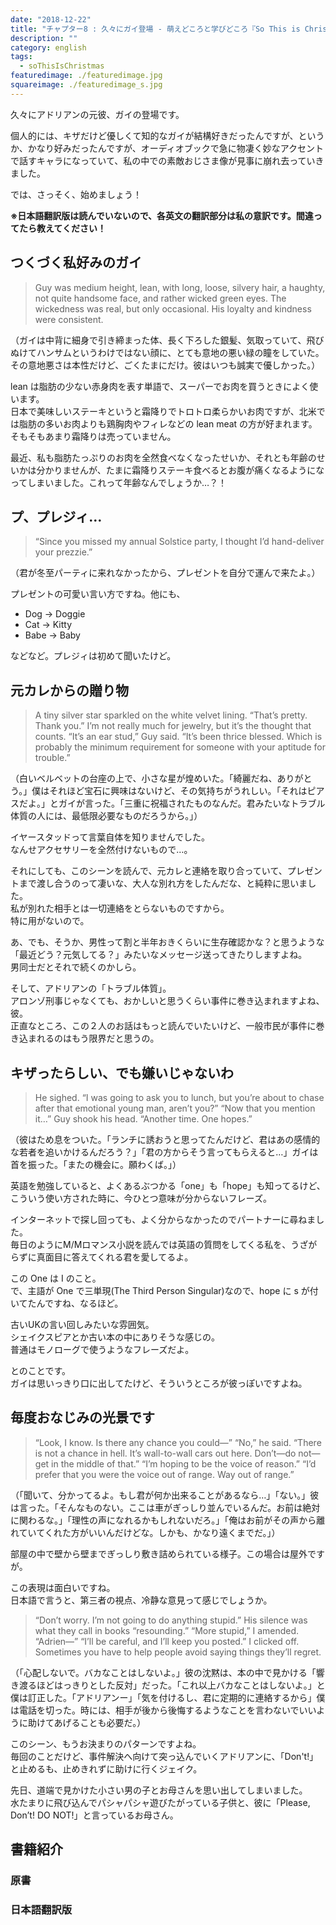 ```yaml
---
date: "2018-12-22"
title: "チャプター8 : 久々にガイ登場 - 萌えどころと学びどころ『So This is Christmas/アドリアン･イングリッシュ(6)』"
description: ""
category: english
tags:
  - soThisIsChristmas
featuredimage: ./featuredimage.jpg
squareimage: ./featuredimage_s.jpg
---
```



久々にアドリアンの元彼、ガイの登場です。

個人的には、キザだけど優しくて知的なガイが結構好きだったんですが、というか、かなり好みだったんですが、オーディオブックで急に物凄く妙なアクセントで話すキャラになっていて、私の中での素敵おじさま像が見事に崩れ去っていきました。

では、さっそく、始めましょう！

<SoThisIsChristmasIndex />

**※日本語翻訳版は読んでいないので、各英文の翻訳部分は私の意訳です。間違ってたら教えてください！**

## つくづく私好みのガイ

<Blockquote srcName="So This is Christmas (The Adrien English Mysteries #6)" srcURL="https://amzn.to/2OzE8fN" book>
Guy was medium height, lean, with long, loose, silvery hair, a haughty, not quite handsome face, and rather wicked green eyes. The wickedness was real, but only occasional. His loyalty and kindness were consistent.
</Blockquote>

<p className="translation">（ガイは中背に細身で引き締まった体、長く下ろした銀髪、気取っていて、飛びぬけてハンサムというわけではない顔に、とても意地の悪い緑の瞳をしていた。その意地悪さは本性だけど、ごくたまにだけ。彼はいつも誠実で優しかった。）</p>

<Vocabulary en="lean" ja="脂肪分が少ない、引き締まった、痩せた" />

lean は脂肪の少ない赤身肉を表す単語で、スーパーでお肉を買うときによく使います。  
日本で美味しいステーキというと霜降りでトロトロ柔らかいお肉ですが、北米では脂肪の多いお肉よりも鶏胸肉やフィレなどの lean meat の方が好まれます。  
そもそもあまり霜降りは売っていません。

最近、私も脂肪たっぷりのお肉を全然食べなくなったせいか、それとも年齢のせいかは分かりませんが、たまに霜降りステーキ食べるとお腹が痛くなるようになってしまいました。これって年齢なんでしょうか…？！

<Vocabulary en="haughty" ja="横柄な、高慢な、お高くとまっている、傲慢な、高飛車な" />

<Vocabulary en="wicked" ja="意地が悪い" />

<Vocabulary en="consistent" ja="一貫性のある" />

## プ、プレジィ…

<Blockquote srcName="So This is Christmas (The Adrien English Mysteries #6)" srcURL="https://amzn.to/2OzE8fN" book>
“Since you missed my annual Solstice party, I thought I’d hand-deliver your prezzie.”
</Blockquote>

<p className="translation">（君が冬至パーティに来れなかったから、プレゼントを自分で運んで来たよ。）</p>

<Vocabulary en="Solstice" ja="（天文）至" />

<Vocabulary en="prezzie" ja="= present" />

プレゼントの可愛い言い方ですね。他にも、

- Dog → Doggie
- Cat → Kitty
- Babe → Baby

などなど。プレジィは初めて聞いたけど。

## 元カレからの贈り物

<Blockquote srcName="So This is Christmas (The Adrien English Mysteries #6)" srcURL="https://amzn.to/2OzE8fN" book>
A tiny silver star sparkled on the white velvet lining. “That’s pretty. Thank you.” I’m not really much for jewelry, but it’s the thought that counts. “It’s an ear stud,” Guy said. “It’s been thrice blessed. Which is probably the minimum requirement for someone with your aptitude for trouble.”
</Blockquote>

<p className="translation">（白いベルベットの台座の上で、小さな星が煌めいた。「綺麗だね、ありがとう。」僕はそれほど宝石に興味はないけど、その気持ちがうれしい。「それはピアスだよ。」とガイが言った。「三重に祝福されたものなんだ。君みたいなトラブル体質の人には、最低限必要なものだろうから。」）</p>

イヤースタッドって言葉自体を知りませんでした。  
なんせアクセサリーを全然付けないもので…。

それにしても、このシーンを読んで、元カレと連絡を取り合っていて、プレゼントまで渡し合うのって凄いな、大人な別れ方をしたんだな、と純粋に思いました。  
私が別れた相手とは一切連絡をとらないものですから。  
特に用がないので。

あ、でも、そうか、男性って割と半年おきくらいに生存確認かな？と思うような「最近どう？元気してる？」みたいなメッセージ送ってきたりしますよね。  
男同士だとそれで続くのかしら。

そして、アドリアンの「トラブル体質」。  
アロンゾ刑事じゃなくても、おかしいと思うくらい事件に巻き込まれますよね、彼。  
正直なところ、この２人のお話はもっと読んでいたいけど、一般市民が事件に巻き込まれるのはもう限界だと思うの。

## キザったらしい、でも嫌いじゃないわ

<Blockquote srcName="So This is Christmas (The Adrien English Mysteries #6)" srcURL="https://amzn.to/2OzE8fN" book>
He sighed. “I was going to ask you to lunch, but you’re about to chase after that emotional young man, aren’t you?” “Now that you mention it…” Guy shook his head. “Another time. One hopes.”
</Blockquote>

<p className="translation">（彼はため息をついた。「ランチに誘おうと思ってたんだけど、君はあの感情的な若者を追いかけるんだろう？」「君の方からそう言ってもらえると…」ガイは首を振った。「またの機会に。願わくば。」）</p>

<Vocabulary en="One hopes" ja="= I hope" />

英語を勉強していると、よくあるぶつかる「one」も「hope」も知ってるけど、こういう使い方された時に、今ひとつ意味が分からないフレーズ。

インターネットで探し回っても、よく分からなかったのでパートナーに尋ねました。  
毎日のようにM/Mロマンス小説を読んでは英語の質問をしてくる私を、うざがらずに真面目に答えてくれる君を愛してるよ。

この One は I のこと。  
で、主語が One で三単現(The Third Person Singular)なので、hope に s が付いてたんですね、なるほど。

古いUKの言い回しみたいな雰囲気。  
シェイクスピアとか古い本の中にありそうな感じの。  
普通はモノローグで使うようなフレーズだよ。

とのことです。  
ガイは思いっきり口に出してたけど、そういうところが彼っぽいですよね。

## 毎度おなじみの光景です

<Blockquote srcName="So This is Christmas (The Adrien English Mysteries #6)" srcURL="https://amzn.to/2OzE8fN" book>
“Look, I know. Is there any chance you could—” “No,” he said. “There is not a chance in hell. It’s wall-to-wall cars out here. Don’t—do not—get in the middle of that.” “I’m hoping to be the voice of reason.” “I’d prefer that you were the voice out of range. Way out of range.”
</Blockquote>

<p className="translation">（「聞いて、分かってるよ。もし君が何か出来ることがあるなら…」「ない。」彼は言った。「そんなものない。ここは車がぎっしり並んでいるんだ。お前は絶対に関わるな。」「理性の声になれるかもしれないだろ。」「俺はお前がその声から離れていてくれた方がいいんだけどな。しかも、かなり遠くまでだ。」）</p>

<Vocabulary en="wall-to-wall" ja="床一面の、辺り一面の" />

部屋の中で壁から壁までぎっしり敷き詰められている様子。この場合は屋外ですが。

<Vocabulary en="voice of reason" ja="理性の声" />

この表現は面白いですね。  
日本語で言うと、第三者の視点、冷静な意見って感じでしょうか。

<Blockquote srcName="So This is Christmas (The Adrien English Mysteries #6)" srcURL="https://amzn.to/2OzE8fN" book>
“Don’t worry. I’m not going to do anything stupid.” His silence was what they call in books “resounding.” “More stupid,” I amended. “Adrien—” “I’ll be careful, and I’ll keep you posted.” I clicked off. Sometimes you have to help people avoid saying things they’ll regret.
</Blockquote>

<p className="translation">（「心配しないで。バカなことはしないよ。」彼の沈黙は、本の中で見かける「響き渡るほどはっきりとした反対」だった。「これ以上バカなことはしないよ。」と僕は訂正した。「アドリアンー」「気を付けるし、君に定期的に連絡するから」僕は電話を切った。時には、相手が後から後悔するようなことを言わないでいいように助けてあげることも必要だ。）</p>

<Vocabulary en="resounding" ja="響き渡る、はっきりとした" />

<Vocabulary en="amend" ja="改心する、修正する" />

このシーン、もうお決まりのパターンですよね。  
毎回のことだけど、事件解決へ向けて突っ込んでいくアドリアンに、「Don't!」と止めるも、止めきれずに助けに行くジェイク。

先日、道端で見かけた小さい男の子とお母さんを思い出してしまいました。  
水たまりに飛び込んでパシャパシャ遊びたがっている子供と、彼に「Please, Don’t! DO NOT!」と言っているお母さん。

## 書籍紹介

### 原書

<Amazon
  asin="B01N9AERR2"
  title="So This is Christmas (The Adrien English Mysteries #6)"
  linkId="7da7f3a0fdcb9c4569abe4fdc90d6f9e"
  author="Josh Lanyon"
/>

### 日本語翻訳版

<Amazon
  asin="B077ZGFZ7S"
  title="So This is Christmas (アドリアン･イングリッシュ #6)"
  linkId="5037e032af9be9f42823c82d674e6462"
  author="ジョシュ･ラニヨン"
/>

<SoThisIsChristmasIndex open />